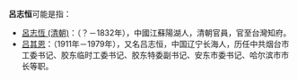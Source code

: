 '''呂志恒'''可能是指：

* [[呂志恆_(清朝)|呂志恆 (清朝)]]：（？－1832年），中國江蘇陽湖人，清朝官員，官至台灣知府。
* [[吕其恩|吕其恩]]：（1911年－1979年），又名吕志恒，中国辽宁长海人，历任中共烟台市工委书记、胶东临时工委书记、胶东特委副书记、安东市委书记、哈尔滨市市长等职。
{{disambig|志恒|cat=三字吕姓人名消歧义}}